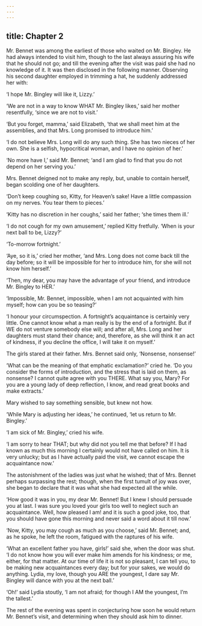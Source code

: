 ```yaml
---
---
---
```

title: Chapter 2
---

Mr. Bennet was among the earliest of those who waited on Mr. Bingley. He had always intended to visit him, though to the last always assuring his wife that he should not go; and till the evening after the visit was paid she had no knowledge of it. It was then disclosed in the following manner. Observing his second daughter employed in trimming a hat, he suddenly addressed her with:

‘I hope Mr. Bingley will like it, Lizzy.’

‘We are not in a way to know WHAT Mr. Bingley likes,’ said her mother resentfully, ‘since we are not to visit.’

‘But you forget, mamma,’ said Elizabeth, ‘that we shall meet him at the assemblies, and that Mrs. Long promised to introduce him.’

‘I do not believe Mrs. Long will do any such thing. She has two nieces of her own. She is a selfish, hypocritical woman, and I have no opinion of her.’

‘No more have I,’ said Mr. Bennet; ‘and I am glad to find that you do not depend on her serving you.’

Mrs. Bennet deigned not to make any reply, but, unable to contain herself, began scolding one of her daughters.

‘Don’t keep coughing so, Kitty, for Heaven’s sake! Have a little compassion on my nerves. You tear them to pieces.’

‘Kitty has no discretion in her coughs,’ said her father; ‘she times them ill.’

‘I do not cough for my own amusement,’ replied Kitty fretfully. ‘When is your next ball to be, Lizzy?’

‘To-morrow fortnight.’

‘Aye, so it is,’ cried her mother, ‘and Mrs. Long does not come back till the day before; so it will be impossible for her to introduce him, for she will not know him herself.’

‘Then, my dear, you may have the advantage of your friend, and introduce Mr. Bingley to HER.’

‘Impossible, Mr. Bennet, impossible, when I am not acquainted with him myself; how can you be so teasing?’

‘I honour your circumspection. A fortnight’s acquaintance is certainly very little. One cannot know what a man really is by the end of a fortnight. But if WE do not venture somebody else will; and after all, Mrs. Long and her daughters must stand their chance; and, therefore, as she will think it an act of kindness, if you decline the office, I will take it on myself.’

The girls stared at their father. Mrs. Bennet said only, ‘Nonsense, nonsense!’

‘What can be the meaning of that emphatic exclamation?’ cried he. ‘Do you consider the forms of introduction, and the stress that is laid on them, as nonsense? I cannot quite agree with you THERE. What say you, Mary? For you are a young lady of deep reflection, I know, and read great books and make extracts.’

Mary wished to say something sensible, but knew not how.

‘While Mary is adjusting her ideas,’ he continued, ‘let us return to Mr. Bingley.’

‘I am sick of Mr. Bingley,’ cried his wife.

‘I am sorry to hear THAT; but why did not you tell me that before? If I had known as much this morning I certainly would not have called on him. It is very unlucky; but as I have actually paid the visit, we cannot escape the acquaintance now.’

The astonishment of the ladies was just what he wished; that of Mrs. Bennet perhaps surpassing the rest; though, when the first tumult of joy was over, she began to declare that it was what she had expected all the while.

‘How good it was in you, my dear Mr. Bennet! But I knew I should persuade you at last. I was sure you loved your girls too well to neglect such an acquaintance. Well, how pleased I am! and it is such a good joke, too, that you should have gone this morning and never said a word about it till now.’

‘Now, Kitty, you may cough as much as you choose,’ said Mr. Bennet; and, as he spoke, he left the room, fatigued with the raptures of his wife.

‘What an excellent father you have, girls!’ said she, when the door was shut. ‘I do not know how you will ever make him amends for his kindness; or me, either, for that matter. At our time of life it is not so pleasant, I can tell you, to be making new acquaintances every day; but for your sakes, we would do anything. Lydia, my love, though you ARE the youngest, I dare say Mr. Bingley will dance with you at the next ball.’

‘Oh!’ said Lydia stoutly, ‘I am not afraid; for though I AM the youngest, I’m the tallest.’

The rest of the evening was spent in conjecturing how soon he would return Mr. Bennet’s visit, and determining when they should ask him to dinner.